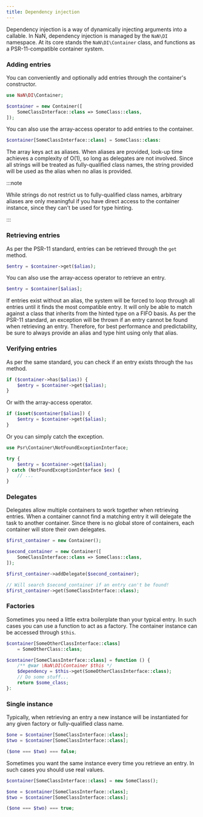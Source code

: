```yaml
---
title: Dependency injection
---
```


Dependency injection is a way of dynamically injecting arguments into a callable.
In NaN, dependency injection is managed by the `NaN\DI` namespace.
At its core stands the `NaN\DI\Container` class, and functions as a PSR-11-compatible container system.

### Adding entries

You can conveniently and optionally add entries through the container's constructor.

```php
use NaN\DI\Container;

$container = new Container([
	SomeClassInterface::class => SomeClass::class,
]);
```

You can also use the array-access operator to add entries to the container.

```php
$container[SomeClassInterface::class] = SomeClass::class:
```

The array keys act as aliases.
When aliases are provided, look-up time achieves a complexity of O(1), so long as delegates are not involved.
Since all strings will be treated as fully-qualified class names, the string provided will be used as the alias when no alias is provided.

:::note

While strings do not restrict us to fully-qualified class names,
	arbitrary aliases are only meaningful if you have direct access to the container instance, since they can't be used for type hinting.

:::

### Retrieving entries

As per the PSR-11 standard, entries can be retrieved through the `get` method.

```php
$entry = $container->get($alias);
```

You can also use the array-access operator to retrieve an entry.

```php
$entry = $container[$alias];
```

If entries exist without an alias, the system will be forced to loop through all entries until it finds the most compatible entry.
It will only be able to match against a class that inherits from the hinted type on a FIFO basis.
As per the PSR-11 standard, an exception will be thrown if an entry cannot be found when retrieving an entry.
Therefore, for best performance and predictability, be sure to always provide an alias and type hint using only that alias.

### Verifying entries

As per the same standard, you can check if an entry exists through the `has` method.

```php
if ($container->has($alias)) {
	$entry = $container->get($alias);
}
```

Or with the array-access operator.

```php
if (isset($container[$alias]) {
	$entry = $container->get($alias);
}
```

Or you can simply catch the exception.

```php
use Psr\Container\NotFoundExceptionInterface;

try {
	$entry = $container->get($alias);
} catch (NotFoundExceptionInterface $ex) {
	// ...
}
```

### Delegates

Delegates allow multiple containers to work together when retrieving entries.
When a container cannot find a matching entry it will delegate the task to another container.
Since there is no global store of containers, each container will store their own delegates.

```php
$first_container = new Container();

$second_container = new Container([
	SomeClassInterface::class => SomeClass::class,
]);

$first_container->addDelegate($second_container);

// Will search $second_container if an entry can't be found!
$first_container->get(SomeClassInterface::class);
```

### Factories

Sometimes you need a little extra boilerplate than your typical entry.
In such cases you can use a function to act as a factory.
The container instance can be accessed through `$this`.

```php
$container[SomeOtherClassInterface::class]
	= SomeOtherClass::class;

$container[SomeClassInterface::class] = function () {
	/** @var \NaN\DI\Container $this */
	$dependency = $this->get(SomeOtherClassInterface::class);
	// Do some stuff...
	return $some_class;
}:
```

### Single instance

Typically, when retrieving an entry a new instance will be instantiated for any given factory or fully-qualified class name.

```php
$one = $container[SomeClassInterface::class];
$two = $container[SomeClassInterface::class];

($one === $two) === false;
```

Sometimes you want the same instance every time you retrieve an entry.
In such cases you should use real values.

```php
$container[SomeClassInterface::class] = new SomeClass();

$one = $container[SomeClassInterface::class];
$two = $container[SomeClassInterface::class];

($one === $two) === true;
```
